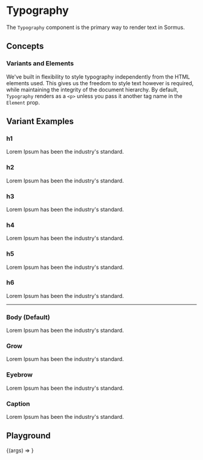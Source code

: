 
<Meta title="Sormus/Elements/Typography" component={Typography} />

# Typography

The `Typography` component is the primary way to render text in Sormus.

## Concepts

### Variants and Elements

We've built in flexibility to style typography independently from the HTML elements used. This gives us the freedom to style text however is required, while maintaining the integrity of the document hierarchy. By default, `Typography` renders as a `<p>` unless you pass it another tag name in the `Element` prop.

## Variant Examples

<div className="tailwind">

### h1

<Typography variant="h1">
  Lorem Ipsum has been the industry's standard.
</Typography>

### h2

<Typography variant="h2">
  Lorem Ipsum has been the industry's standard.
</Typography>

### h3

<Typography variant="h3">
  Lorem Ipsum has been the industry's standard.
</Typography>

### h4

<Typography variant="h4">
  Lorem Ipsum has been the industry's standard.
</Typography>

### h5

<Typography variant="h5">
  Lorem Ipsum has been the industry's standard.
</Typography>

### h6

<Typography variant="h6">
  Lorem Ipsum has been the industry's standard.
</Typography>
<hr />

### Body (Default)

<Typography>Lorem Ipsum has been the industry's standard.</Typography>

### Grow

<Typography variant="grow">
  Lorem Ipsum has been the industry's standard.
</Typography>

### Eyebrow

<Typography variant="eyebrow">
  Lorem Ipsum has been the industry's standard.
</Typography>

### Caption

<Typography variant="caption">
  Lorem Ipsum has been the industry's standard.
</Typography>

</div>

## Playground

<Canvas>
  <Story
    name="Typography"
    args={{
      Element: 'p',
      variant: 'body',
      children: 'This is my text string.',
    }}
  >
    {(args) => <Typography {...args} />}
  </Story>
</Canvas>

<ArgsTable story="Typography" />
